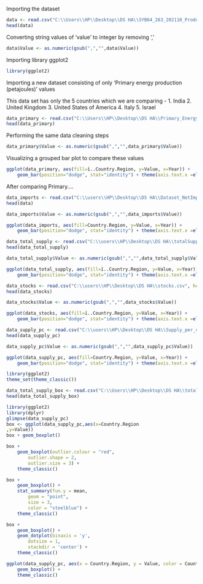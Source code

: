 
Importing the dataset
```{r}
data <- read.csv("C:\\Users\\HP\\Desktop\\DS HA\\SYB64_263_202110_Production, Trade and Supply of Energy (2).csv", header = TRUE)
head(data)
```

Converting string values of 'value' to integer by removing ','

```{r}
data$Value <- as.numeric(gsub(",","",data$Value))
```

Importing library ggplot2

```{r}
library(ggplot2)
```

Importing a new dataset consisting of only 'Primary energy production (petajoules)' values

This data set has only the 5 countries which we are comparing - 
1. India
2. United Kingdom
3. United States of America
4. Italy
5. Israel


```{r}
data_primary <- read.csv("C:\\Users\\HP\\Desktop\\DS HA\\Primary_Energy.xlsx.csv", header = TRUE)
head(data_primary)
```

Performing the same data cleaning steps

```{r}
data_primary$Value <- as.numeric(gsub(",","",data_primary$Value))
```

Visualizing a grouped bar plot to compare these values

```{r}
ggplot(data_primary, aes(fill=ï..Country.Region, y=Value, x=Year)) + 
    geom_bar(position="dodge", stat="identity") + theme(axis.text.x =element_text(angle=90,vjust=0.5),plot.title=element_text(color="black",size=16,face="italic"))+labs(x="",y="Value",title="Primary Production of 5 countries")
```

After comparing Primary....

```{r}
data_imports <- read.csv("C:\\users\\HP\\Desktop\\DS HA\\Dataset_NetImports.csv", header = TRUE)
head(data)
```
```{r}
data_imports$Value <- as.numeric(gsub(",","",data_imports$Value))

```

```{r}
ggplot(data_imports, aes(fill=Country.Region, y=Value, x=Year)) + 
    geom_bar(position="dodge", stat="identity") + theme(axis.text.x =element_text(angle=90,vjust=0.5),plot.title=element_text(color="black",size=16,face="italic"))+labs(x="",y="Value",title="Net Imports of 5 countries")
```

```{r}
data_total_supply <- read.csv("C:\\users\\HP\\Desktop\\DS HA\\totalSupply.csv", header = TRUE)
head(data_total_supply)
```

```{r}
data_total_supply$Value <- as.numeric(gsub(",","",data_total_supply$Value))

```

```{r}
ggplot(data_total_supply, aes(fill=ï..Country.Region, y=Value, x=Year)) + 
    geom_bar(position="dodge", stat="identity") + theme(axis.text.x =element_text(angle=90,vjust=0.5),plot.title=element_text(color="black",size=16,face="italic"))+labs(x="",y="Value",title="Total Supply of 5 countries")
```

```{r}
data_stocks <- read.csv("C:\\users\\HP\\Desktop\\DS HA\\stocks.csv", header = TRUE)
head(data_stocks)
```

```{r}
data_stocks$Value <- as.numeric(gsub(",","",data_stocks$Value))

```

```{r}
ggplot(data_stocks, aes(fill=ï..Country.Region, y=Value, x=Year)) + 
    geom_bar(position="dodge", stat="identity") + theme(axis.text.x =element_text(angle=90,vjust=0.5),plot.title=element_text(color="black",size=16,face="italic"))+labs(x="",y="Value",title="Change in stocks of 5 countries")
```

```{r}
data_supply_pc <- read.csv("C:\\users\\HP\\Desktop\\DS HA\\Supply_per_capita.csv", header = TRUE)
head(data_supply_pc)
```
```{r}
data_supply_pc$Value <- as.numeric(gsub(",","",data_supply_pc$Value))

```

```{r}
ggplot(data_supply_pc, aes(fill=Country.Region, y=Value, x=Year)) + 
    geom_bar(position="dodge", stat="identity") + theme(axis.text.x =element_text(angle=90,vjust=0.5),plot.title=element_text(color="black",size=16,face="italic"))+labs(x="",y="Value",title="Supply per capita of 5 countries")
```
```{r}
library(ggplot2)
theme_set(theme_classic())
```


```{r}
data_total_supply_box <- read.csv("C:\\Users\\HP\\Desktop\\DS HA\\totalSupply.csv", header = TRUE)
head(data_total_supply_box)
```


```{r}
library(ggplot2)
library(dplyr)
glimpse(data_supply_pc)
box <- ggplot(data_supply_pc,aes(x=Country.Region
,y=Value))
box + geom_boxplot()

box +
    geom_boxplot(outlier.colour = "red",
        outlier.shape = 2,
        outlier.size = 3) +
    theme_classic()

box +
    geom_boxplot() +
    stat_summary(fun.y = mean,
        geom = "point",
        size = 3,
        color = "steelblue") +
    theme_classic()

box +
    geom_boxplot() +
    geom_dotplot(binaxis = 'y',
        dotsize = 1,
        stackdir = 'center') +
    theme_classic()

ggplot(data_supply_pc, aes(x = Country.Region, y = Value, color = Country.Region)) +
    geom_boxplot() +
    theme_classic()
```

